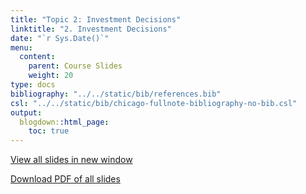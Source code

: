 ```yaml
---
title: "Topic 2: Investment Decisions"
linktitle: "2. Investment Decisions"
date: "`r Sys.Date()`"
menu:
  content:
    parent: Course Slides
    weight: 20
type: docs
bibliography: "../../static/bib/references.bib"
csl: "../../static/bib/chicago-fullnote-bibliography-no-bib.csl"
output:
  blogdown::html_page:
    toc: true
---
```


<a href="/slides/02-slide/02-slide.html" target="_blank"><span class="btn btn-primary btn-lg"><i class="fas fa-external-link-alt"></i> View all slides in new window</span> </a>


<a href="/slides/02-slide/02-slide.pdf" target="_blank"><span class="btn btn-primary btn-lg"><i class="far fa-file-pdf"></i> Download PDF of all slides</span></a>